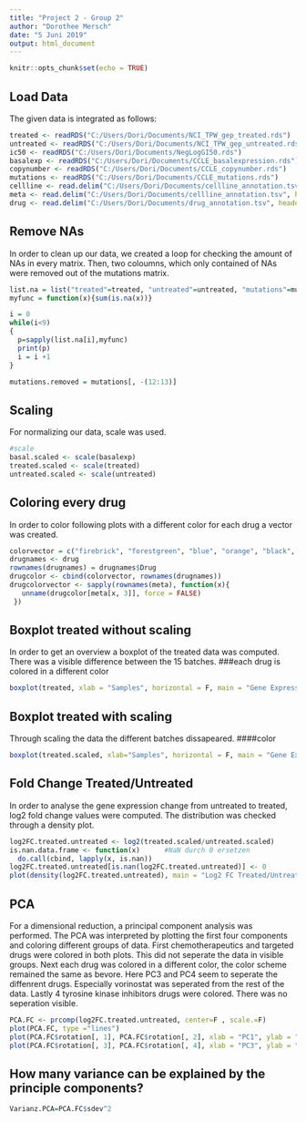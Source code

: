 ```yaml
---
title: "Project 2 - Group 2"
author: "Dorothee Mersch"
date: "5 Juni 2019"
output: html_document
---
```



```r
knitr::opts_chunk$set(echo = TRUE)
```
## Load Data
The given data is integrated as follows:
```r
treated <- readRDS("C:/Users/Dori/Documents/NCI_TPW_gep_treated.rds")
untreated <- readRDS("C:/Users/Dori/Documents/NCI_TPW_gep_untreated.rds")
ic50 <- readRDS("C:/Users/Dori/Documents/NegLogGI50.rds")
basalexp <- readRDS("C:/Users/Dori/Documents/CCLE_basalexpression.rds")
copynumber <- readRDS("C:/Users/Dori/Documents/CCLE_copynumber.rds")
mutations <- readRDS("C:/Users/Dori/Documents/CCLE_mutations.rds")
cellline <- read.delim("C:/Users/Dori/Documents/cellline_annotation.tsv", header = TRUE, sep = "\t")
meta <- read.delim("C:/Users/Dori/Documents/cellline_annotation.tsv", header = TRUE, sep = "\t")
drug <- read.delim("C:/Users/Dori/Documents/drug_annotation.tsv", header = TRUE, sep = "\t")
```
## Remove NAs
In order to clean up our data, we created a loop for checking the amount of NAs in every matrix. Then, two coloumns, which only contained of NAs were removed out of the mutations matrix.
```r
list.na = list("treated"=treated, "untreated"=untreated, "mutations"=mutations, "basalexp" = basalexp, "cellline"=cellline, "copynumber"=copynumber, "ic50"=ic50, "meta"=meta)
myfunc = function(x){sum(is.na(x))}

i = 0
while(i<9)
{
  p=sapply(list.na[i],myfunc)
  print(p)
  i = i +1
}

mutations.removed = mutations[, -(12:13)]
```
## Scaling
For normalizing our data, scale was used. 
```r
#scale
basal.scaled <- scale(basalexp)
treated.scaled <- scale(treated)
untreated.scaled <- scale(untreated)
```

## Coloring every drug
In order to color following plots with a different color for each drug a vector was created. 
```r
colorvector = c("firebrick", "forestgreen", "blue", "orange", "black", "lightblue", "pink", "violet", "grey", "lightgreen", "navy", "gold", "yellow", "red", "peru")
drugnames <- drug
rownames(drugnames) = drugnames$Drug
drugcolor <- cbind(colorvector, rownames(drugnames))
drugcolorvector <- sapply(rownames(meta), function(x){
   unname(drugcolor[meta[x, 3]], force = FALSE)
 })
```

## Boxplot treated without scaling
In order to get an overview a boxplot of the treated data was computed. There was a visible difference between the 15 batches. 
###each drug is colored in a different color
```r
boxplot(treated, xlab = "Samples", horizontal = F, main = "Gene Expression Treated")
```

## Boxplot treated with scaling
Through scaling the data the different batches dissapeared.
####color
```r
boxplot(treated.scaled, xlab="Samples", horizontal = F, main = "Gene Expression Treated Scaled")
```

## Fold Change Treated/Untreated
In order to analyse the gene expression change from untreated to treated, log2 fold change values were computed. The distribution was checked through a density plot.
```r
log2FC.treated.untreated <- log2(treated.scaled/untreated.scaled)
is.nan.data.frame <- function(x)      #NaN durch 0 ersetzen
  do.call(cbind, lapply(x, is.nan))
log2FC.treated.untreated[is.nan(log2FC.treated.untreated)] <- 0
plot(density(log2FC.treated.untreated), main = "Log2 FC Treated/Untreated")
```

## PCA
For a dimensional reduction, a principal component analysis was performed. The PCA was interpreted by plotting the first four components and coloring different groups of data.
First chemotherapeutics and targeted drugs were colored in both plots. This did not seperate the data in visible groups. 
Next each drug was colored in a different color, the color scheme remained the same as bevore. Here PC3 and PC4 seem to seperate the diffenrent drugs. Especially vorinostat was seperated from the rest of the data.
Lastly 4 tyrosine kinase inhibitors drugs were colored. There was no seperation visible.
```r
PCA.FC <- prcomp(log2FC.treated.untreated, center=F , scale.=F)
plot(PCA.FC, type ="lines")
plot(PCA.FC$rotation[, 1], PCA.FC$rotation[, 2], xlab = "PC1", ylab = "PC2", pch=19, main = "PCA Treated/Untreated")
plot(PCA.FC$rotation[, 3], PCA.FC$rotation[, 4], xlab = "PC3", ylab = "PC4", pch = 19, main = "Treated/Untreated")
```

## How many variance can be explained by the principle components?
```r
Varianz.PCA=PCA.FC$sdev^2
```
